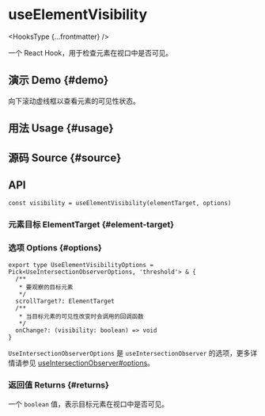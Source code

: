 # useElementVisibility


<HooksType {...frontmatter} />

一个 React Hook，用于检查元素在视口中是否可见。

## 演示 Demo \{#demo}

向下滚动虚线框以查看元素的可见性状态。


<App />

## 用法 Usage \{#usage}



## 源码 Source \{#source}


<Source />

## API

```tsx
const visibility = useElementVisibility(elementTarget, options)
```

### 元素目标 ElementTarget \{#element-target}


<Tip type="target" />

### 选项 Options \{#options}

```tsx
export type UseElementVisibilityOptions = Pick<UseIntersectionObserverOptions, 'threshold'> & {
  /**
   * 要观察的目标元素
   */
  scrollTarget?: ElementTarget
  /**
   * 当目标元素的可见性改变时会调用的回调函数
   */
  onChange?: (visibility: boolean) => void
}
```

`UseIntersectionObserverOptions` 是 `useIntersectionObserver` 的选项，更多详情请参见 [useIntersectionObserver#options](/reference/use-intersection-observer/#options)。

### 返回值 Returns \{#returns}

一个 `boolean` 值，表示目标元素在视口中是否可见。
